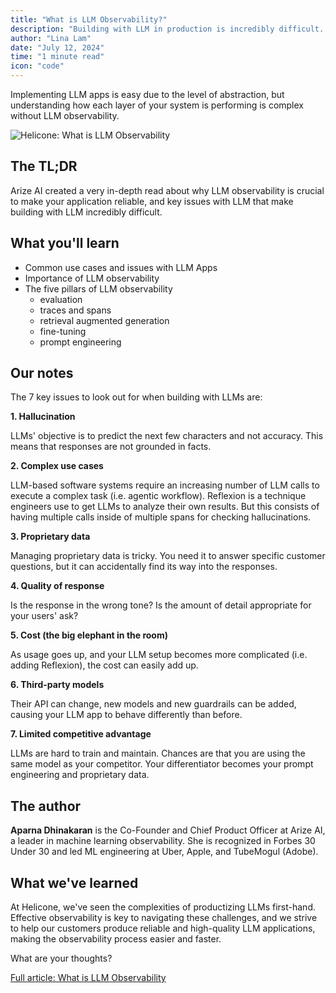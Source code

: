 ```yaml
---
title: "What is LLM Observability?"
description: "Building with LLM in production is incredibly difficult. Here's a very in-depth read by Arize AI addressing the biggest challenges and why LLM observability is crucial."
author: "Lina Lam"
date: "July 12, 2024"
time: "1 minute read"
icon: "code"
---
```


Implementing LLM apps is easy due to the level of abstraction, but understanding how each layer of your system is performing is complex without LLM observability. 


![Helicone: What is LLM Observability](/static/blog/llm-observability.webp)



## The TL;DR

Arize AI created a very in-depth read about why LLM observability is crucial to make your application reliable, and key issues with LLM that make building with LLM incredibly difficult. 


## What you'll learn

- Common use cases and issues with LLM Apps
- Importance of LLM observability
- The five pillars of LLM observability
    - evaluation
    - traces and spans
    - retrieval augmented generation
    - fine-tuning
    - prompt engineering


## Our notes

The 7 key issues to look out for when building with LLMs are: 


**1. Hallucination**

LLMs' objective is to predict the next few characters and not accuracy. This means that responses are not grounded in facts. 


**2. Complex use cases**

LLM-based software systems require an increasing number of LLM calls to execute a complex task (i.e. agentic workflow). Reflexion is a technique engineers use to get LLMs to analyze their own results. But this consists of having multiple calls inside of multiple spans for checking hallucinations. 


**3. Proprietary data**

Managing proprietary data is tricky. You need it to answer specific customer questions, but it can accidentally find its way into the responses.


**4. Quality of response** 

Is the response in the wrong tone? Is the amount of detail appropriate for your users' ask? 


**5. Cost (the big elephant in the room)**

As usage goes up, and your LLM setup becomes more complicated (i.e. adding Reflexion), the cost can easily add up.


**6. Third-party models**

Their API can change, new models and new guardrails can be added, causing your LLM app to behave differently than before.


**7. Limited competitive advantage**

LLMs are hard to train and maintain. Chances are that you are using the same model as your competitor. Your differentiator becomes your prompt engineering and proprietary data.



## The author

**Aparna Dhinakaran** is the Co-Founder and Chief Product Officer at Arize AI, a leader in machine learning observability. She is recognized in Forbes 30 Under 30 and led ML engineering at Uber, Apple, and TubeMogul (Adobe). 


## What we've learned

At Helicone, we've seen the complexities of productizing LLMs first-hand. Effective observability is key to navigating these challenges, and we strive to help our customers produce reliable and high-quality LLM applications, making the observability process easier and faster.


What are your thoughts?

<a href="https://arize.com/blog-course/large-language-model-monitoring-observability/" target="_blank">Full article: What is LLM Observability</a>

